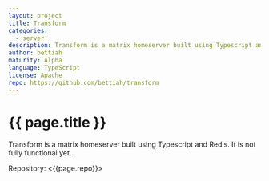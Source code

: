 ```yaml
---
layout: project
title: Transform
categories:
  - server
description: Transform is a matrix homeserver built using Typescript and Redis.
author: bettiah
maturity: Alpha
language: TypeScript
license: Apache
repo: https://github.com/bettiah/transform
---
```


# {{ page.title }}
Transform is a matrix homeserver built using Typescript and Redis. It is not fully functional yet.

Repository: <{{page.repo}}>
